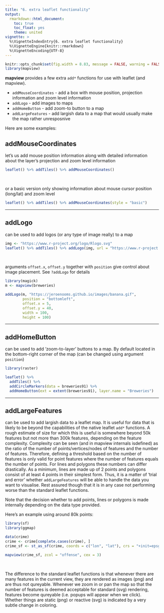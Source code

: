```yaml
---
title: "6. extra leaflet functionality"
output:
  rmarkdown::html_document:
    toc: true
    toc_float: yes
    theme: united
vignette: >
  %\VignetteIndexEntry{6. extra leaflet functionality}
  %\VignetteEngine{knitr::rmarkdown}
  %\VignetteEncoding{UTF-8}
---
```


```r
knitr::opts_chunk$set(fig.width = 8.83, message = FALSE, warning = FALSE)
library(mapview)
```

**mapview** provides a few extra `add*` functions for use with leaflet (and mapview).

- `addMouseCoordinates` - add a box with mouse position, projection information and zoom level information
- `addLogo` - add images to maps
- `addHomeButton` - add zoom-to button to a map
- `addLargeFeatures` - add largish data to a map that would usually make the map rather unresposnive

Here are some examples:

## addMouseCoordinates

let's us add mouse position information along with detailed information about the layer's projection and zoom level information

```r
leaflet() %>% addTiles() %>% addMouseCoordinates()
```

<br>

or a basic version only showing information about mouse cursor position (long/lat) and zoom level

```r
leaflet() %>% addTiles() %>% addMouseCoordinates(style = "basic")
```

------

## addLogo

can be used to add logos (or any type of image really) to a map

```r
img <- "https://www.r-project.org/logo/Rlogo.svg"
leaflet() %>% addTiles() %>% addLogo(img, url = "https://www.r-project.org/logo/")
```

<br>

arguments `offset.x`, `offset.y` together with `position` give control about image placement. See `?addLogo` for details

```r
library(magick)
m <- mapview(breweries)

addLogo(m, "https://jeroenooms.github.io/images/banana.gif",
        position = "bottomleft",
        offset.x = 5,
        offset.y = 40,
        width = 100,
        height = 100)
```

------

## addHomeButton

can be used to add 'zoom-to-layer' buttons to a map. By default located in the bottom-right corner of the map (can be changed using argument `position`)

```r
library(raster)

leaflet() %>% 
  addTiles() %>% 
  addCircleMarkers(data = breweries91) %>% 
  addHomeButton(ext = extent(breweries91), layer.name = "Breweries")
```

------

## addLargeFeatures

can be used to add largish data to a leaflet map. It is useful for data that is likely to be beyond the capabilities of the native leaflet `add*` functions. A rough estimate of size for which this is useful is somewhere beyond 50k features but not more than 300k features, depending on the feature complexity. Complexity can be seen (and in mapview internals isdefined) as the ratio of the number of points/vertices/nodes of features and the number of features. Therefore, defining a threshold based on the number of features is only valid for point features where the number of features equals the number of points. For lines and polygons these numbers can differ drastically. As a minimum, lines are made up of 2 points and polygons consist of at least 4 points in their simplest form. Thus, it is a matter of 'trial and error' whether `addLargeFeatures` will be able to handle the data you want to visualise. Rest assured though that it is in any case not performing worse than the standard leaflet functions.

Note that the decision whether to add points, lines or polygons is made internally depending on the data type provided.

Here's an example using around 80k points:

```r
library(sf)
library(ggmap)

data(crime)
crime <- crime[complete.cases(crime), ]
crime_sf <- st_as_sf(crime, coords = c("lon", "lat"), crs = "+init=epsg:4326")

mapview(crime_sf, zcol = "offense", cex = 3)
```

<br>

The difference to the standard leaflet functions is that whenever there are many features in the current view, they are rendered as images (png) and are thus not qureyable. Whenever we zoom in or pan the map so that the number of features is deemed acceptable for standard (svg) rendering, features become qureyable (i.e. popups will appear when we click). Whether things are static (png) or reactive (svg) is indicated by a very subtle change in coloring. 
